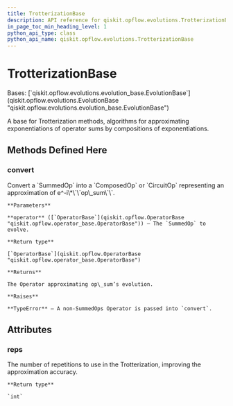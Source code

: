 ```yaml
---
title: TrotterizationBase
description: API reference for qiskit.opflow.evolutions.TrotterizationBase
in_page_toc_min_heading_level: 1
python_api_type: class
python_api_name: qiskit.opflow.evolutions.TrotterizationBase
---
```


# TrotterizationBase

<Class id="qiskit.opflow.evolutions.TrotterizationBase" isDedicatedPage={true} github="https://github.com/qiskit/qiskit/tree/stable/0.21/qiskit/opflow/evolutions/trotterizations/trotterization_base.py" signature="TrotterizationBase(reps=1)">
  Bases: [`qiskit.opflow.evolutions.evolution_base.EvolutionBase`](qiskit.opflow.evolutions.EvolutionBase "qiskit.opflow.evolutions.evolution_base.EvolutionBase")

  A base for Trotterization methods, algorithms for approximating exponentiations of operator sums by compositions of exponentiations.

  ## Methods Defined Here

  ### convert

  <Function id="qiskit.opflow.evolutions.TrotterizationBase.convert" name="convert" signature="abstract TrotterizationBase.convert(operator)">
    Convert a `SummedOp` into a `ComposedOp` or `CircuitOp` representing an approximation of e^-i\*\`\`op\_sum\`\`.

    **Parameters**

    **operator** ([`OperatorBase`](qiskit.opflow.OperatorBase "qiskit.opflow.operator_base.OperatorBase")) – The `SummedOp` to evolve.

    **Return type**

    [`OperatorBase`](qiskit.opflow.OperatorBase "qiskit.opflow.operator_base.OperatorBase")

    **Returns**

    The Operator approximating op\_sum’s evolution.

    **Raises**

    **TypeError** – A non-SummedOps Operator is passed into `convert`.
  </Function>

  ## Attributes

  ### reps

  <Attribute id="qiskit.opflow.evolutions.TrotterizationBase.reps" name="reps">
    The number of repetitions to use in the Trotterization, improving the approximation accuracy.

    **Return type**

    `int`
  </Attribute>
</Class>

